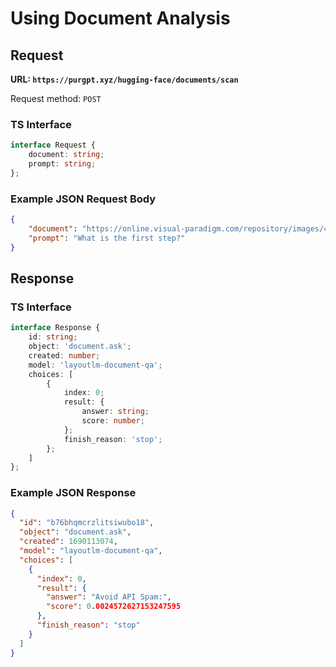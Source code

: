 # Using Document Analysis


## Request

**URL: `https://purgpt.xyz/hugging-face/documents/scan`**

Request method: `POST`

### TS Interface

```ts
interface Request {
	document: string;
	prompt: string;
};
```

### Example JSON Request Body

```json
{
	"document": "https://online.visual-paradigm.com/repository/images/4367fbb4-b023-4e4f-b910-8db451358a3b/recipe-cards-design/simple-pancake-recipe-card.png",
	"prompt": "What is the first step?"
}
```

## Response

### TS Interface

```ts
interface Response {
	id: string;
	object: 'document.ask';
	created: number;
	model: 'layoutlm-document-qa';
	choices: [
		{
			index: 0;
			result: {
				answer: string;
				score: number;
			};
			finish_reason: 'stop';
		};
	]
};
```

### Example JSON Response

```json
{
  "id": "b76bhqmcrzlitsiwubo18",
  "object": "document.ask",
  "created": 1690113074,
  "model": "layoutlm-document-qa",
  "choices": [
    {
      "index": 0,
      "result": {
        "answer": "Avoid API Spam:",
        "score": 0.0024572627153247595
      },
      "finish_reason": "stop"
    }
  ]
}
```